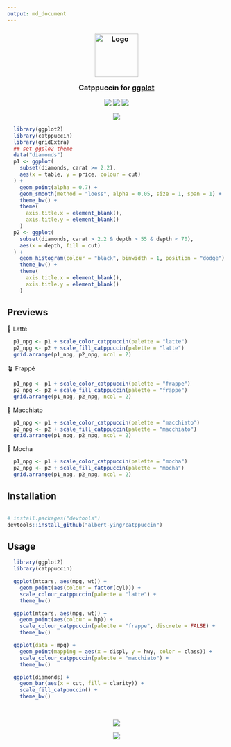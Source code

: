 ```yaml
---
output: md_document
---
```


<h3 align="center">
	<img src="https://raw.githubusercontent.com/catppuccin/catppuccin/main/assets/logos/exports/1544x1544_circle.png" width="100" alt="Logo"/><br/>
	<img src="https://raw.githubusercontent.com/catppuccin/catppuccin/main/assets/misc/transparent.png" height="30" width="0px"/>
	Catppuccin for <a href="https://github.com/catppuccin/template">ggplot</a>
	<img src="https://raw.githubusercontent.com/catppuccin/catppuccin/main/assets/misc/transparent.png" height="30" width="0px"/>
</h3>

<p align="center">
	<a href="https://github.com/albert-ying/catppuccin/stargazers"><img src="https://img.shields.io/github/stars/albert-ying/catppuccin?colorA=363a4f&colorB=b7bdf8&style=for-the-badge"></a>
	<a href="https://github.com/albert-ying/catppuccin/issues"><img src="https://img.shields.io/github/issues/albert-ying/catppuccin?colorA=363a4f&colorB=f5a97f&style=for-the-badge"></a>
	<a href="https://github.com/albert-ying/catppuccin/contributors"><img src="https://img.shields.io/github/contributors/albert-ying/catppuccin?colorA=363a4f&colorB=a6da95&style=for-the-badge"></a>
</p>

<p align="center">
	<img src="https://raw.githubusercontent.com/catppuccin/catppuccin/main/assets/previews/preview.webp"/>
</p>

```r
  library(ggplot2)
  library(catppuccin)
  library(gridExtra)
  ## set ggplo2 theme
  data("diamonds")
  p1 <- ggplot(
    subset(diamonds, carat >= 2.2),
    aes(x = table, y = price, colour = cut)
  ) +
    geom_point(alpha = 0.7) +
    geom_smooth(method = "loess", alpha = 0.05, size = 1, span = 1) +
    theme_bw() +
    theme(
      axis.title.x = element_blank(),
      axis.title.y = element_blank()
    )
  p2 <- ggplot(
    subset(diamonds, carat > 2.2 & depth > 55 & depth < 70),
    aes(x = depth, fill = cut)
  ) +
    geom_histogram(colour = "black", binwidth = 1, position = "dodge") +
    theme_bw() +
    theme(
      axis.title.x = element_blank(),
      axis.title.y = element_blank()
    )


```


## Previews

🌻 Latte
``` r
  p1_npg <- p1 + scale_color_catppuccin(palette = "latte")
  p2_npg <- p2 + scale_fill_catppuccin(palette = "latte")
  grid.arrange(p1_npg, p2_npg, ncol = 2)
```

🪴 Frappé

``` r
  p1_npg <- p1 + scale_color_catppuccin(palette = "frappe")
  p2_npg <- p2 + scale_fill_catppuccin(palette = "frappe")
  grid.arrange(p1_npg, p2_npg, ncol = 2)
```

🌺 Macchiato

``` r
  p1_npg <- p1 + scale_color_catppuccin(palette = "macchiato")
  p2_npg <- p2 + scale_fill_catppuccin(palette = "macchiato")
  grid.arrange(p1_npg, p2_npg, ncol = 2)
```

🌿 Mocha

``` r
  p1_npg <- p1 + scale_color_catppuccin(palette = "mocha")
  p2_npg <- p2 + scale_fill_catppuccin(palette = "mocha")
  grid.arrange(p1_npg, p2_npg, ncol = 2)
```

## Installation

```r

# install.packages("devtools")
devtools::install_github("albert-ying/catppuccin")

```

## Usage

```r
  library(ggplot2)
  library(catppuccin)
```

```r
  ggplot(mtcars, aes(mpg, wt)) +
    geom_point(aes(colour = factor(cyl))) +
    scale_colour_catppuccin(palette = "latte") +
    theme_bw()
```

```r
  ggplot(mtcars, aes(mpg, wt)) +
    geom_point(aes(colour = hp)) +
    scale_colour_catppuccin(palette = "frappe", discrete = FALSE) +
    theme_bw()
```

```r
  ggplot(data = mpg) +
    geom_point(mapping = aes(x = displ, y = hwy, color = class)) +
    scale_colour_catppuccin(palette = "macchiato") +
    theme_bw()
```

```r
  ggplot(diamonds) +
    geom_bar(aes(x = cut, fill = clarity)) +
    scale_fill_catppuccin() +
    theme_bw()
```


&nbsp;

<p align="center">
	<img src="https://raw.githubusercontent.com/catppuccin/catppuccin/main/assets/footers/gray0_ctp_on_line.svg?sanitize=true" />
</p>

<p align="center">
	<a href="https://github.com/catppuccin/catppuccin/blob/main/LICENSE"><img src="https://img.shields.io/static/v1.svg?style=for-the-badge&label=License&message=MIT&logoColor=d9e0ee&colorA=363a4f&colorB=b7bdf8"/></a>
</p>

